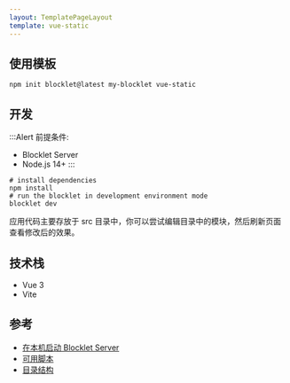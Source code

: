 ```yaml
---
layout: TemplatePageLayout
template: vue-static
---
```


<TemplateInfo templateName="vue-static" />

## 使用模板

```shell
npm init blocklet@latest my-blocklet vue-static
```

## 开发

:::Alert
前提条件: 

- Blocklet Server
- Node.js 14+
:::

```shell
# install dependencies
npm install
# run the blocklet in development environment mode
blocklet dev
```

应用代码主要存放于 src 目录中，你可以尝试编辑目录中的模块，然后刷新页面查看修改后的效果。

## 技术栈

- Vue 3
- Vite

## 参考

- [在本机启动 Blocklet Server](https://developer.blocklet.io/docs/zh/quick-start/blocklet-server)
- [可用脚本](/reference/npm-scripts)
- [目录结构](/reference/blocklet-structure)
